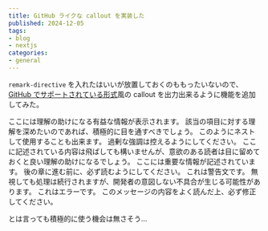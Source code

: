 ```yaml
---
title: GitHub ライクな callout を実装した
published: 2024-12-05
tags:
- blog
- nextjs
categories:
- general
---
```


`remark-directive` を入れたはいいが放置しておくのももったいないので、[GitHub でサポートされている形式](https://github.com/orgs/community/discussions/16925)風の callout を出力出来るように機能を追加してみた。

<note>
ここには理解の助けになる有益な情報が表示されます。
該当の項目に対する理解を深めたいのであれば、積極的に目を通すべきでしょう。

<warning>
このようにネストして使用することも出来ます。
過剰な強調は控えるようにしてください。
</warning>
</note>

<tip>
ここに記述されている内容は飛ばしても構いませんが、意欲のある読者は目に留めておくと良い理解の助けになるでしょう。
</tip>

<important>
ここには重要な情報が記述されています。
後の章に進む前に、必ず読むようにしてください。
</important>

<warning>
これは警告文です。
無視しても処理は続行されますが、開発者の意図しない不具合が生じる可能性があります。
</warning>

<caution>
これはエラーです。
このメッセージの内容をよく読んだ上、必ず修正してください。
</caution>

とは言っても積極的に使う機会は無さそう…
